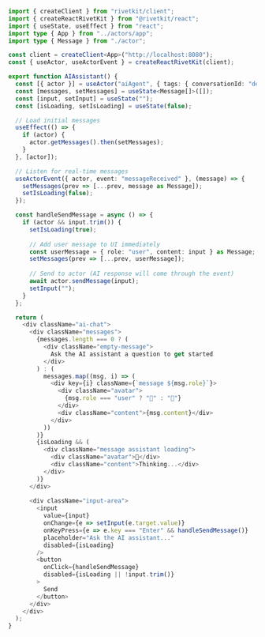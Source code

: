 ```typescript
import { createClient } from "rivetkit/client";
import { createReactRivetKit } from "@rivetkit/react";
import { useState, useEffect } from "react";
import type { App } from "../actors/app";
import type { Message } from "./actor";

const client = createClient<App>("http://localhost:8080");
const { useActor, useActorEvent } = createReactRivetKit(client);

export function AIAssistant() {
  const [{ actor }] = useActor("aiAgent", { tags: { conversationId: "default" } });
  const [messages, setMessages] = useState<Message[]>([]);
  const [input, setInput] = useState("");
  const [isLoading, setIsLoading] = useState(false);

  // Load initial messages
  useEffect(() => {
    if (actor) {
      actor.getMessages().then(setMessages);
    }
  }, [actor]);

  // Listen for real-time messages
  useActorEvent({ actor, event: "messageReceived" }, (message) => {
    setMessages(prev => [...prev, message as Message]);
    setIsLoading(false);
  });

  const handleSendMessage = async () => {
    if (actor && input.trim()) {
      setIsLoading(true);
      
      // Add user message to UI immediately
      const userMessage = { role: "user", content: input } as Message;
      setMessages(prev => [...prev, userMessage]);
      
      // Send to actor (AI response will come through the event)
      await actor.sendMessage(input);
      setInput("");
    }
  };

  return (
    <div className="ai-chat">
      <div className="messages">
        {messages.length === 0 ? (
          <div className="empty-message">
            Ask the AI assistant a question to get started
          </div>
        ) : (
          messages.map((msg, i) => (
            <div key={i} className={`message ${msg.role}`}>
              <div className="avatar">
                {msg.role === "user" ? "👤" : "🤖"}
              </div>
              <div className="content">{msg.content}</div>
            </div>
          ))
        )}
        {isLoading && (
          <div className="message assistant loading">
            <div className="avatar">🤖</div>
            <div className="content">Thinking...</div>
          </div>
        )}
      </div>
      
      <div className="input-area">
        <input
          value={input}
          onChange={e => setInput(e.target.value)}
          onKeyPress={e => e.key === "Enter" && handleSendMessage()}
          placeholder="Ask the AI assistant..."
          disabled={isLoading}
        />
        <button 
          onClick={handleSendMessage}
          disabled={isLoading || !input.trim()}
        >
          Send
        </button>
      </div>
    </div>
  );
}
```
